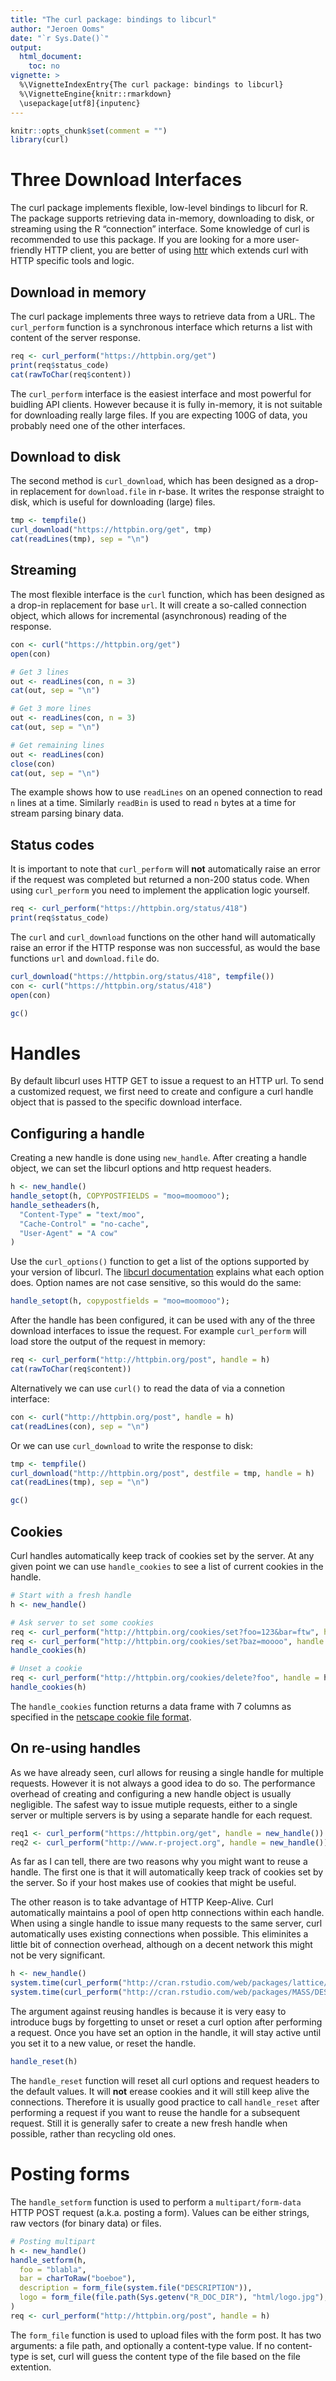 ```yaml
---
title: "The curl package: bindings to libcurl"
author: "Jeroen Ooms"
date: "`r Sys.Date()`"
output:
  html_document:
    toc: no
vignette: >
  %\VignetteIndexEntry{The curl package: bindings to libcurl}
  %\VignetteEngine{knitr::rmarkdown}
  \usepackage[utf8]{inputenc}
---
```



```r
knitr::opts_chunk$set(comment = "")
library(curl)
```

# Three Download Interfaces

The curl package implements flexible, low-level bindings to libcurl for R. The package supports retrieving data in-memory, downloading to disk, or streaming using the R "connection" interface. Some knowledge of curl is recommended to use this package. If you are looking for a more user-friendly HTTP client, you are better of using  [httr](http://cran.r-project.org/web/packages/httr/vignettes/quickstart.html) which extends curl with HTTP specific tools and logic.

## Download in memory

The curl package implements three ways to retrieve data from a URL. The `curl_perform` function is a synchronous interface which returns a list with content of the server response.


```r
req <- curl_perform("https://httpbin.org/get")
print(req$status_code)
cat(rawToChar(req$content))
```

The `curl_perform` interface is the easiest interface and most powerful for buidling API clients. However because it is fully in-memory, it is not suitable for downloading really large files. If you are expecting 100G of data, you probably need one of the other interfaces.

## Download to disk

The second method is `curl_download`, which has been designed as a drop-in replacement for `download.file` in r-base. It writes the response straight to disk, which is useful for downloading (large) files.

```r
tmp <- tempfile()
curl_download("https://httpbin.org/get", tmp)
cat(readLines(tmp), sep = "\n")
```

## Streaming

The most flexible interface is the `curl` function, which has been designed as a drop-in replacement for base `url`. It will create a so-called connection object, which allows for incremental (asynchronous) reading of the response.

```r
con <- curl("https://httpbin.org/get")
open(con)

# Get 3 lines
out <- readLines(con, n = 3)
cat(out, sep = "\n")

# Get 3 more lines
out <- readLines(con, n = 3)
cat(out, sep = "\n")

# Get remaining lines
out <- readLines(con)
close(con)
cat(out, sep = "\n")
```

The example shows how to use `readLines` on an opened connection to read `n` lines at a time. Similarly `readBin` is used to read `n` bytes at a time for stream parsing binary data.

## Status codes

It is important to note that `curl_perform` will **not** automatically raise an error if the request was completed but returned a non-200 status code. When using `curl_perform` you need to implement the application logic yourself.

```r
req <- curl_perform("https://httpbin.org/status/418")
print(req$status_code)
```

The `curl` and `curl_download` functions on the other hand will automatically raise an error if the HTTP response was non successful, as would the base functions `url` and `download.file` do.

```r
curl_download("https://httpbin.org/status/418", tempfile())
con <- curl("https://httpbin.org/status/418")
open(con)
```

```r
gc()
```

# Handles

By default libcurl uses HTTP GET to issue a request to an HTTP url. To send a customized request, we first need to create and configure a curl handle object that is passed to the specific download interface.  

## Configuring a handle

Creating a new handle is done using `new_handle`. After creating a handle object, we can set the libcurl options and http request headers. 

```r
h <- new_handle()
handle_setopt(h, COPYPOSTFIELDS = "moo=moomooo");
handle_setheaders(h,
  "Content-Type" = "text/moo",
  "Cache-Control" = "no-cache",
  "User-Agent" = "A cow"
)
```

Use the `curl_options()` function to get a list of the options supported by your version of libcurl. The [libcurl documentation](http://curl.haxx.se/libcurl/c/curl_easy_setopt.html) explains what each option does. Option names are not case sensitive, so this would do the same:

```r
handle_setopt(h, copypostfields = "moo=moomooo");
```

After the handle has been configured, it can be used with any of the three download interfaces to issue the request. For example `curl_perform` will load store the output of the request in memory:

```r
req <- curl_perform("http://httpbin.org/post", handle = h)
cat(rawToChar(req$content))
```

Alternatively we can use `curl()` to read the data of via a connetion interface:

```r
con <- curl("http://httpbin.org/post", handle = h)
cat(readLines(con), sep = "\n")
```

Or we can use `curl_download` to write the response to disk:

```r
tmp <- tempfile()
curl_download("http://httpbin.org/post", destfile = tmp, handle = h)
cat(readLines(tmp), sep = "\n")
```

```r
gc()
```

## Cookies

Curl handles automatically keep track of cookies set by the server. At any given point we can use `handle_cookies` to see a list of current cookies in the handle.

```r
# Start with a fresh handle
h <- new_handle()

# Ask server to set some cookies
req <- curl_perform("http://httpbin.org/cookies/set?foo=123&bar=ftw", handle = h)
req <- curl_perform("http://httpbin.org/cookies/set?baz=moooo", handle = h)
handle_cookies(h)

# Unset a cookie
req <- curl_perform("http://httpbin.org/cookies/delete?foo", handle = h)
handle_cookies(h)
```

The `handle_cookies` function returns a data frame with 7 columns as specified in the [netscape cookie file format](http://www.cookiecentral.com/faq/#3.5).


## On re-using handles

As we have already seen, curl allows for reusing a single handle for multiple requests. However it is not always a good idea to do so. The performance overhead of creating and configuring a new handle object is usually negligible. The safest way to issue mutiple requests, either to a single server or multiple servers is by using a separate handle for each request. 

```r
req1 <- curl_perform("https://httpbin.org/get", handle = new_handle())
req2 <- curl_perform("http://www.r-project.org", handle = new_handle())
```

As far as I can tell, there are two reasons why you might want to reuse a handle. The first one is that it will automatically keep track of cookies set by the server. So if your host makes use of cookies that might be useful. 

The other reason is to take advantage of HTTP Keep-Alive. Curl automatically maintains a pool of open http connections within each handle. When using a single handle to issue many requests to the same server, curl automatically uses existing connections when possible. This eliminites a little bit of connection overhead, although on a decent network this might not be very significant.

```r
h <- new_handle()
system.time(curl_perform("http://cran.rstudio.com/web/packages/lattice/DESCRIPTION", handle = h))
system.time(curl_perform("http://cran.rstudio.com/web/packages/MASS/DESCRIPTION", handle = h))
```

The argument against reusing handles is because it is very easy to introduce bugs by forgetting to unset or reset a curl option after performing a request. Once you have set an option in the handle, it will stay active until you set it to a new value, or reset the handle.

```r
handle_reset(h)
```

The `handle_reset` function will reset all curl options and request headers to the default values. It will **not** erease cookies and it will still keep alive the connections. Therefore it is usually good practice to call `handle_reset` after performing a request if you want to reuse the handle for a subsequent request. Still it is generally safer to create a new fresh handle when possible, rather than recycling old ones.


# Posting forms

The `handle_setform` function is used to perform a `multipart/form-data` HTTP POST request (a.k.a. posting a form). Values can be either strings, raw vectors (for binary data) or files. 

```r
# Posting multipart
h <- new_handle()
handle_setform(h,
  foo = "blabla",
  bar = charToRaw("boeboe"),
  description = form_file(system.file("DESCRIPTION")),
  logo = form_file(file.path(Sys.getenv("R_DOC_DIR"), "html/logo.jpg"), "image/jpeg")
)
req <- curl_perform("http://httpbin.org/post", handle = h)
```

The `form_file` function is used to upload files with the form post. It has two arguments: a file path, and optionally a content-type value. If no content-type is set, curl will guess the content type of the file based on the file extention.


